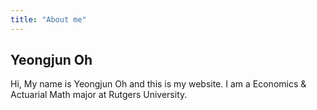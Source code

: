 ```yaml
---
title: "About me"
---
```


## Yeongjun Oh

Hi, My name is Yeongjun Oh and this is my website.
I am a Economics & Actuarial Math major at Rutgers University.